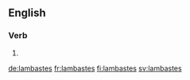 ==English==

===Verb===
{{head|en}}

# {{en-third-person singular of|lambaste}}

[[de:lambastes]]
[[fr:lambastes]]
[[fi:lambastes]]
[[sv:lambastes]]